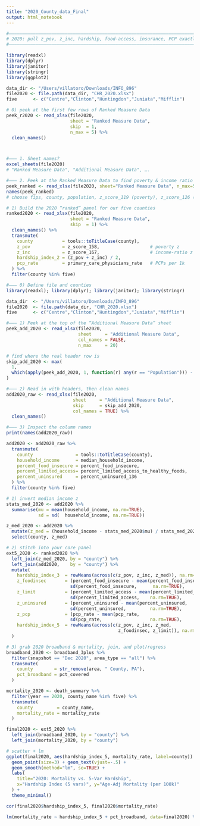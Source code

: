 ```yaml
---
title: "2020_County_data_Final"
output: html_notebook
---
```


```r
#–––––––––––––––––––––––––––––––––––––––––––––––––––––––––––––––––––––––––––––––––––
# 2020: pull z_pov, z_inc, hardship, food‑access, insurance, PCP exactly as before
#–––––––––––––––––––––––––––––––––––––––––––––––––––––––––––––––––––––––––––––––––––

library(readxl)
library(dplyr)
library(janitor)
library(stringr)
library(ggplot2)

data_dir <- "/Users/villatoro/Downloads/INFO_896"
file2020 <- file.path(data_dir, "CHR_2020.xlsx")
five      <- c("Centre","Clinton","Huntingdon","Juniata","Mifflin")

# 0) peek at the first few rows of Ranked Measure Data
peek_r2020 <- read_xlsx(file2020,
                        sheet = "Ranked Measure Data",
                        skip  = 1,
                        n_max = 5) %>%
  clean_names()



#––– 1. Sheet names?
excel_sheets(file2020)
# "Ranked Measure Data", "Additional Measure Data", ….

```




```r
#––– 2. Peek at the Ranked Measure Data to find poverty & income ratio columns
peek_ranked <- read_xlsx(file2020, sheet="Ranked Measure Data", n_max=5, skip=1)
names(peek_ranked)
# choose fips, county, population, z_score_119 (poverty), z_score_126 (income ratio)

```


```r
# 1) Build the 2020 “ranked” panel for our five counties
ranked2020 <- read_xlsx(file2020,
                        sheet = "Ranked Measure Data",
                        skip  = 1) %>%
  clean_names() %>%
  transmute(
    county           = tools::toTitleCase(county),
    z_pov            = z_score_158,                   # poverty z
    z_inc            = z_score_167,                   # income‑ratio z
    hardship_index_2 = (z_pov + z_inc) / 2,
    pcp_rate         = primary_care_physicians_rate   # PCPs per 1k
  ) %>%
  filter(county %in% five)

```

```r
#––– 0) Define file and counties
library(readxl); library(dplyr); library(janitor); library(stringr)

data_dir  <- "/Users/villatoro/Downloads/INFO_896"
file2020  <- file.path(data_dir, "CHR_2020.xlsx")
five      <- c("Centre","Clinton","Huntingdon","Juniata","Mifflin")

#––– 1) Peek at the top of the “Additional Measure Data” sheet
peek_add_2020 <- read_xlsx(file2020,
                           sheet     = "Additional Measure Data",
                           col_names = FALSE,
                           n_max     = 20)

# find where the real header row is
skip_add_2020 <- max(
  1,
  which(apply(peek_add_2020, 1, function(r) any(r == "Population"))) - 1
)

#––– 2) Read in with headers, then clean names
add2020_raw <- read_xlsx(file2020,
                         sheet     = "Additional Measure Data",
                         skip      = skip_add_2020,
                         col_names = TRUE) %>%
  clean_names()

#––– 3) Inspect the column names
print(names(add2020_raw))
```


```r
add2020 <- add2020_raw %>%
  transmute(
    county                = tools::toTitleCase(county),
    household_income      = median_household_income,
    percent_food_insecure = percent_food_insecure,
    percent_limited_access= percent_limited_access_to_healthy_foods,
    percent_uninsured     = percent_uninsured_136
  ) %>%
  filter(county %in% five)

```

```r
# 1) invert median income z
stats_med_2020 <- add2020 %>%
  summarise(mu = mean(household_income, na.rm=TRUE),
            sd = sd(  household_income, na.rm=TRUE))

z_med_2020 <- add2020 %>%
  mutate(z_med = (household_income - stats_med_2020$mu) / stats_med_2020$sd) %>%
  select(county, z_med)

# 2) stitch into your core panel
ext5_2020 <- ranked2020 %>%
  left_join(z_med_2020, by = "county") %>%
  left_join(add2020,    by = "county") %>%
  mutate(
    hardship_index_3  = rowMeans(across(c(z_pov, z_inc, z_med)), na.rm=TRUE),
    z_foodinsec       = (percent_food_insecure - mean(percent_food_insecure, na.rm=TRUE)) /
                        sd(percent_food_insecure,      na.rm=TRUE),
    z_limit           = (percent_limited_access - mean(percent_limited_access,  na.rm=TRUE)) /
                        sd(percent_limited_access,    na.rm=TRUE),
    z_uninsured       = (percent_uninsured - mean(percent_uninsured,            na.rm=TRUE)) /
                        sd(percent_uninsured,         na.rm=TRUE),
    z_pcp             = (pcp_rate - mean(pcp_rate,                            na.rm=TRUE)) /
                        sd(pcp_rate,                  na.rm=TRUE),
    hardship_index_5  = rowMeans(across(c(z_pov, z_inc, z_med,
                                          z_foodinsec, z_limit)), na.rm=TRUE)
  )

# 3) grab 2020 broadband & mortality, join, and plot/regress
broadband_2020 <- broadband_3plus %>%
  filter(snapshot == "Dec 2020", area_type == "all") %>%
  transmute(
    county        = str_remove(area, " County, PA"),
    pct_broadband = pct_covered
  )

mortality_2020 <- death_summary %>%
  filter(year == 2020, county_name %in% five) %>%
  transmute(
    county         = county_name,
    mortality_rate = mortality_rate
  )

final2020 <- ext5_2020 %>%
  left_join(broadband_2020, by = "county") %>%
  left_join(mortality_2020, by = "county")

# scatter + lm
ggplot(final2020, aes(hardship_index_5, mortality_rate, label=county)) +
  geom_point(size=3) + geom_text(vjust=-.5) +
  geom_smooth(method="lm", se=TRUE) +
  labs(
    title="2020: Mortality vs. 5‑Var Hardship",
    x="Hardship Index (5 vars)", y="Age‑Adj Mortality (per 100k)"
  ) +
  theme_minimal()

cor(final2020$hardship_index_5, final2020$mortality_rate)

lm(mortality_rate ~ hardship_index_5 + pct_broadband, data=final2020) %>% summary()

```


